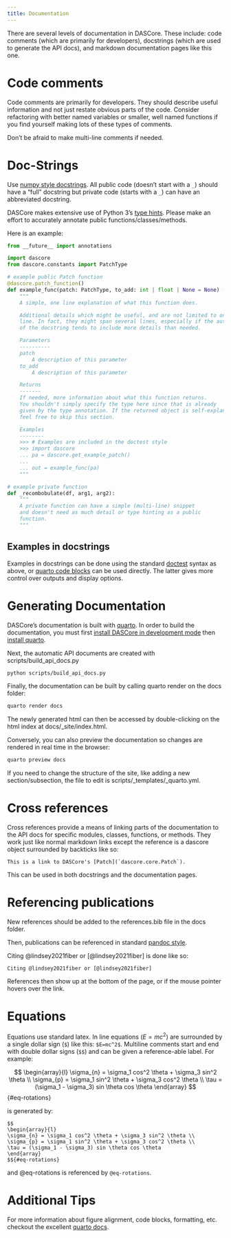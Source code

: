 ```yaml
---
title: Documentation
---
```

There are several levels of documentation in DASCore. These include: code comments
(which are primarily for developers), docstrings (which are used to generate the API docs),
and markdown documentation pages like this one.

# Code comments

Code comments are primarily for developers. They should describe useful information and not
just restate obvious parts of the code. Consider refactoring with better named variables or
smaller, well named functions if you find yourself making lots of these types of comments.

Don't be afraid to make multi-line comments if needed.

# Doc-Strings

Use [numpy style docstrings](https://numpydoc.readthedocs.io/en/latest/format.html). All public code
(doesn't start with a `_`) should have a "full" docstring but private code (starts with a `_`) can have an
abbreviated docstring.

DASCore makes extensive use of Python 3's [type hints](https://docs.python.org/3/library/typing.html).
Please make an effort to accurately annotate public functions/classes/methods.

Here is an example:

```python
from __future__ import annotations

import dascore
from dascore.constants import PatchType

# example public Patch function
@dascore.patch_function()
def example_func(patch: PatchType, to_add: int | float | None = None) -> PatchType:
    """
    A simple, one line explanation of what this function does.

    Additional details which might be useful, and are not limited to one
    line. In fact, they might span several lines, especially if the author
    of the docstring tends to include more details than needed.

    Parameters
    ----------
    patch
        A description of this parameter
    to_add
        A description of this parameter

    Returns
    -------
    If needed, more information about what this function returns.
    You shouldn't simply specify the type here since that is already
    given by the type annotation. If the returned object is self-explanatory
    feel free to skip this section.

    Examples
    --------
    >>> # Examples are included in the doctest style
    >>> import dascore
    ... pa = dascore.get_example_patch()
    ...
    ... out = example_func(pa)
    """

# example private function
def _recombobulate(df, arg1, arg2):
    """
    A private function can have a simple (multi-line) snippet
    and doesn't need as much detail or type hinting as a public
    function.
    """

```

## Examples in docstrings

Examples in docstrings can be done using the standard
[doctest](https://docs.python.org/3/library/doctest.html) syntax as above, or
[quarto code blocks](https://quarto.org/docs/output-formats/html-code.html)
can be used directly. The latter gives more control over outputs and display options.

# Generating Documentation

DASCore's documentation is built with [quarto](https://quarto.org/). In order to build the documentation, you
must first [install DASCore in development mode](dev_install.qmd) then
[install quarto](https://quarto.org/docs/get-started/).

Next, the automatic API documents are created with scripts/build_api_docs.py

```bash
python scripts/build_api_docs.py
```

Finally, the documentation can be built by calling quarto render on the docs folder:

```bash
quarto render docs
```

The newly generated html can then be accessed by double-clicking on the html index at docs/_site/index.html.

Conversely, you can also preview the documentation so changes are rendered in real time in the browser:

```bash
quarto preview docs
```

If you need to change the structure of the site, like adding a new section/subsection, the file to edit is scripts/_templates/_quarto.yml. 

# Cross references

Cross references provide a means of linking parts of the documentation to the API docs for specific modules, classes,
functions, or methods. They work just like normal markdown links except the reference is a dascore object surrounded
by backticks like so:

```
This is a link to DASCore's [Patch](`dascore.core.Patch`).
```

This can be used in both docstrings and the documentation pages.

# Referencing publications

New references should be added to the references.bib file in the docs folder.

Then, publications can be referenced in standard
[pandoc style](https://quarto.org/docs/authoring/footnotes-and-citations.html#sec-citations).

Citing @lindsey2021fiber or [@lindsey2021fiber] is done like so:

```
Citing @lindsey2021fiber or [@lindsey2021fiber]
```

References then show up at the bottom of the page, or if the mouse pointer hovers over
the link.

# Equations

Equations use standard latex. In line equations ($E=mc^2$) are surrounded by a single dollar sign (`$`)
like this: `$E=mc^2$`. Multiline comments start and end with double dollar signs (`$$`) and can
be given a reference-able label. For example:

$$
\begin{array}{l}
\sigma_{n} = \sigma_1 cos^2 \theta + \sigma_3 sin^2 \theta \\
\sigma_{p} = \sigma_1 sin^2 \theta + \sigma_3 cos^2 \theta \\
\tau = (\sigma_1 - \sigma_3) sin \theta cos \theta
\end{array}
$${#eq-rotations}

is generated by:

```
$$
\begin{array}{l}
\sigma_{n} = \sigma_1 cos^2 \theta + \sigma_3 sin^2 \theta \\
\sigma_{p} = \sigma_1 sin^2 \theta + \sigma_3 cos^2 \theta \\
\tau = (\sigma_1 - \sigma_3) sin \theta cos \theta
\end{array}
$${#eq-rotations}
```

and @eq-rotations is referenced by `@eq-rotations`.

# Additional Tips

For more information about figure alignment, code blocks, formatting, etc. checkout the
excellent [quarto docs](https://quarto.org/).
